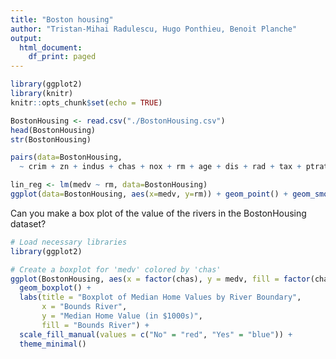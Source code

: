```yaml
---
title: "Boston housing"
author: "Tristan-Mihai Radulescu, Hugo Ponthieu, Benoit Planche"
output:
  html_document:
    df_print: paged
---
```


```r
library(ggplot2)
library(knitr)
knitr::opts_chunk$set(echo = TRUE)
```

```r
BostonHousing <- read.csv("./BostonHousing.csv")
head(BostonHousing)
str(BostonHousing)
```

```r
pairs(data=BostonHousing,
  ~ crim + zn + indus + chas + nox + rm + age + dis + rad + tax + ptratio + b + lstat + medv)

```

```r
lin_reg <- lm(medv ~ rm, data=BostonHousing)
ggplot(data=BostonHousing, aes(x=medv, y=rm)) + geom_point() + geom_smooth(method="lm")
```
Can you make a box plot of the value of the rivers in the BostonHousing dataset? 

```r
# Load necessary libraries
library(ggplot2)

# Create a boxplot for 'medv' colored by 'chas'
ggplot(BostonHousing, aes(x = factor(chas), y = medv, fill = factor(chas))) +
  geom_boxplot() +
  labs(title = "Boxplot of Median Home Values by River Boundary",
       x = "Bounds River",
       y = "Median Home Value (in $1000s)",
       fill = "Bounds River") +
  scale_fill_manual(values = c("No" = "red", "Yes" = "blue")) +
  theme_minimal()


```
